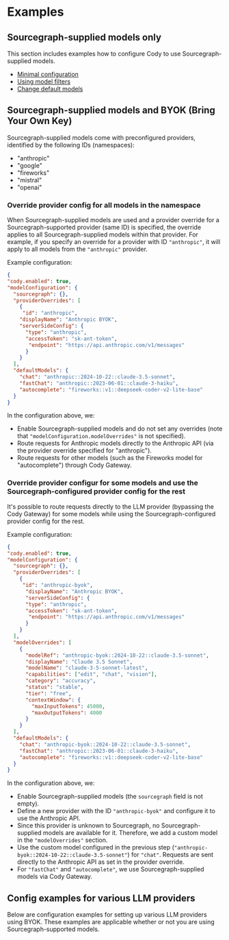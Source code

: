 # Examples

## Sourcegraph-supplied models only

This section includes examples how to configure Cody to use Sourcegraph-supplied models.

-   [Minimal configuration](/cody/model-configuration#configure-sourcegraph-supplied-models)
-   [Using model filters](/cody/model-configuration#model-filters)
-   [Change default models](/cody/model-configuration#default-models)

## Sourcegraph-supplied models and BYOK (Bring Your Own Key)

Sourcegraph-supplied models come with preconfigured providers, identified by the following IDs (namespaces):

-   "anthropic"
-   "google"
-   "fireworks"
-   "mistral"
-   "openai"

### Override provider config for all models in the namespace

When Sourcegraph-supplied models are used and a provider override for a Sourcegraph-supported provider (same ID) is specified, the override applies to all Sourcegraph-supplied models within that provider.
For example, if you specify an override for a provider with ID `"anthropic"`, it will apply to all models from the `"anthropic"` provider.

Example configuration:

```json
{
"cody.enabled": true,
"modelConfiguration": {
  "sourcegraph": {},
  "providerOverrides": [
    {
     "id": "anthropic",
    "displayName": "Anthropic BYOK",
    "serverSideConfig": {
      "type": "anthropic",
      "accessToken": "sk-ant-token",
       "endpoint": "https://api.anthropic.com/v1/messages"
      }
    }
  ],
  "defaultModels": {
    "chat": "anthropic::2024-10-22::claude-3.5-sonnet",
    "fastChat": "anthropic::2023-06-01::claude-3-haiku",
    "autocomplete": "fireworks::v1::deepseek-coder-v2-lite-base"
  }
}
```

In the configuration above, we:

-   Enable Sourcegraph-supplied models and do not set any overrides (note that `"modelConfiguration.modelOverrides"` is not specified).
-   Route requests for Anthropic models directly to the Anthropic API (via the provider override specified for "anthropic").
-   Route requests for other models (such as the Fireworks model for "autocomplete") through Cody Gateway.

### Override provider configur for some models and use the Sourcegraph-configured provider config for the rest

It's possible to route requests directly to the LLM provider (bypassing the Cody Gateway) for some models while using the Sourcegraph-configured provider config for the rest.

Example configuration:

```json
{
"cody.enabled": true,
"modelConfiguration": {
  "sourcegraph": {},
  "providerOverrides": [
    {
     "id": "anthropic-byok",
      "displayName": "Anthropic BYOK",
      "serverSideConfig": {
      "type": "anthropic",
      "accessToken": "sk-ant-token",
       "endpoint": "https://api.anthropic.com/v1/messages"
      }
    }
  ],
  "modelOverrides": [
    {
      "modelRef": "anthropic-byok::2024-10-22::claude-3.5-sonnet",
      "displayName": "Claude 3.5 Sonnet",
      "modelName": "claude-3-5-sonnet-latest",
      "capabilities": ["edit", "chat", "vision"],
      "category": "accuracy",
      "status": "stable",
      "tier": "free",
      "contextWindow": {
        "maxInputTokens": 45000,
        "maxOutputTokens": 4000
      }
    }
  ],
  "defaultModels": {
    "chat": "anthropic-byok::2024-10-22::claude-3.5-sonnet",
    "fastChat": "anthropic::2023-06-01::claude-3-haiku",
    "autocomplete": "fireworks::v1::deepseek-coder-v2-lite-base"
  }
}
```

In the configuration above, we:

-   Enable Sourcegraph-supplied models (the `sourcegraph` field is not empty).
-   Define a new provider with the ID `"anthropic-byok"` and configure it to use the Anthropic API.
-   Since this provider is unknown to Sourcegraph, no Sourcegraph-supplied models are available for it. Therefore,
    we add a custom model in the `"modelOverrides"` section.
-   Use the custom model configured in the previous step (`"anthropic-byok::2024-10-22::claude-3.5-sonnet"`) for `"chat"`.
    Requests are sent directly to the Anthropic API as set in the provider override.
-   For `"fastChat"` and `"autocomplete"`, we use Sourcegraph-supplied models via Cody Gateway.

## Config examples for various LLM providers

Below are configuration examples for setting up various LLM providers using BYOK.
These examples are applicable whether or not you are using Sourcegraph-supported models.

<Accordion title="Anthropic">

</Accordion>
